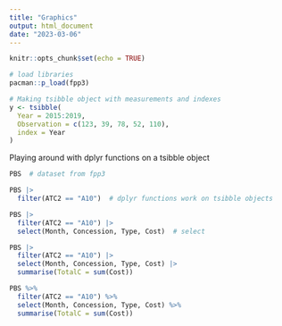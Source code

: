 ```yaml
---
title: "Graphics"
output: html_document
date: "2023-03-06"
---
```


```r
knitr::opts_chunk$set(echo = TRUE)
```

```r
# load libraries
pacman::p_load(fpp3)
```

```r
# Making tsibble object with measurements and indexes
y <- tsibble(
  Year = 2015:2019,
  Observation = c(123, 39, 78, 52, 110),
  index = Year
)
```


Playing around with dplyr functions on a tsibble object
```r
PBS  # dataset from fpp3

PBS |>
  filter(ATC2 == "A10")  # dplyr functions work on tsibble objects

PBS |>
  filter(ATC2 == "A10") |>
  select(Month, Concession, Type, Cost)  # select

PBS |>
  filter(ATC2 == "A10") |>
  select(Month, Concession, Type, Cost) |>
  summarise(TotalC = sum(Cost))

PBS %>% 
  filter(ATC2 == "A10") %>% 
  select(Month, Concession, Type, Cost) %>% 
  summarise(TotalC = sum(Cost))
```


